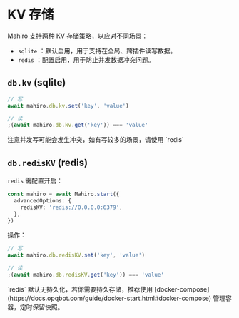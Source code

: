 
# KV 存储

Mahiro 支持两种 KV 存储策略，以应对不同场景：

- `sqlite` ：默认启用，用于支持在全局、跨插件读写数据。
- `redis` ：配置启用，用于防止并发数据冲突问题。

## `db.kv` (sqlite)

```ts
// 写
await mahiro.db.kv.set('key', 'value')

// 读
;(await mahiro.db.kv.get('key')) === 'value'
```

<Callout type="error" emoji="️🚫">
  注意并发写可能会发生冲突，如有写较多的场景，请使用 `redis`
</Callout>

## `db.redisKV` (redis)

`redis` 需配置开启：

```ts
const mahiro = await Mahiro.start({
  advancedOptions: {
    redisKV: 'redis://0.0.0.0:6379',
  },
})
```

操作：

```ts
// 写
await mahiro.db.redisKV.set('key', 'value')

// 读
;(await mahiro.db.redisKV.get('key')) === 'value'
```

<Callout type="info">
  `redis` 默认无持久化，若你需要持久存储，推荐使用 [docker-compose](https://docs.opqbot.com/guide/docker-start.html#docker-compose) 管理容器，定时保留快照。
</Callout>
